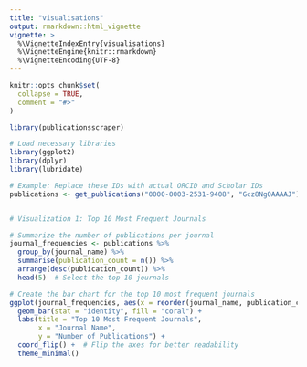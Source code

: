 ```yaml
---
title: "visualisations"
output: rmarkdown::html_vignette
vignette: >
  %\VignetteIndexEntry{visualisations}
  %\VignetteEngine{knitr::rmarkdown}
  %\VignetteEncoding{UTF-8}
---
```


```r
knitr::opts_chunk$set(
  collapse = TRUE,
  comment = "#>"
)
```

```r
library(publicationsscraper)
```


```r
# Load necessary libraries
library(ggplot2)
library(dplyr)
library(lubridate)

# Example: Replace these IDs with actual ORCID and Scholar IDs
publications <- get_publications("0000-0003-2531-9408", "Gcz8Ng0AAAAJ")


# Visualization 1: Top 10 Most Frequent Journals

# Summarize the number of publications per journal
journal_frequencies <- publications %>%
  group_by(journal_name) %>%
  summarise(publication_count = n()) %>%
  arrange(desc(publication_count)) %>%
  head(5)  # Select the top 10 journals

# Create the bar chart for the top 10 most frequent journals
ggplot(journal_frequencies, aes(x = reorder(journal_name, publication_count), y = publication_count)) +
  geom_bar(stat = "identity", fill = "coral") +
  labs(title = "Top 10 Most Frequent Journals",
       x = "Journal Name",
       y = "Number of Publications") +
  coord_flip() +  # Flip the axes for better readability
  theme_minimal()
```

